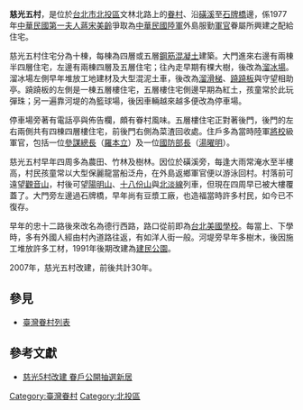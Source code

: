 '''慈光五村'''，是位於[[台北市|台北市]][[北投區|北投區]]文林北路上的[[眷村|眷村]]、沿[[磺溪_(臺北市)|磺溪]]至[[石牌橋|石牌橋]]邊，係1977年[[中華民國|中華民國]][[第一夫人|第一夫人]][[蔣宋美齡|蔣宋美齡]]爭取為[[中華民國陸軍|中華民國陸軍]]外島服勤[[軍官|軍官]]眷屬所興建之配給住宅。

慈光五村住宅分為十棟，每棟為四層或五層[[鋼筋混凝土|鋼筋混凝土]]建築。大門進來右邊有兩棟半四層住宅，左邊有兩棟四層及五層住宅；往內走早期有棵大樹，後改為[[溜冰場|溜冰場]]。溜冰場左側早年堆放工地建材及大型混泥土車，後改為[[溜滑梯|溜滑梯]]、[[蹺蹺板|蹺蹺板]]與守望相助亭。蹺蹺板的左側是一棟五層樓住宅，五層樓住宅側邊早期為紅土，孩童常於此玩彈珠；另一遍靠河堤的為籃球場，後因車輛越來越多便改為停車場。

停車場旁著有電話亭與佈告欄，頗有眷村風味。五層樓住宅正對著後門，後門的左右兩側共有四棟四層樓住宅，前後門右側為菜渣回收處。住戶多為當時陸軍[[將校|將校]]級軍官，包括一位[[參謀總長|參謀總長]]（[[羅本立|羅本立]]）及一位[[國防部長|國防部長]]（[[湯曜明|湯曜明]]）。

慈光五村早年四周多為農田、竹林及樹林。因位於磺溪旁，每逢大雨常淹水至半樓高，村民孩童常以大型保麗龍當船泛舟，在外島返鄉軍官便以游泳回村。村落前可遠望[[觀音山|觀音山]]，村後可望[[陽明山|陽明山]]、[[十八份山|十八份山]]與[[北淡線|北淡線]]列車，但現在四周早已被大樓覆蓋了。大門旁左邊過石牌橋，早年尚有豆漿工廠，也造福當時許多村民，如今已不復存。

早年的忠十二路後來改名為德行西路，路口從前即為[[台北美國學校|台北美國學校]]。每當上、下學時，多有外國人經由村內道路往返，有如洋人街一般。河堤旁早年多樹木，後因施工堆放許多工材，1991年後期改建為[[建民公園|建民公園]]。

2007年，慈光五村改建，前後共計30年。

==參見==
*[[臺灣眷村列表|臺灣眷村列表]]

==參考文獻==
{{refbegin}}
* [http://news.gpwb.gov.tw/news.aspx?ydn=026dTHGgTRNpmRFEgxcbfcCSN9Fhd8KFbqLRgMWauV8T%2BhY%2FdNrnx5euNbDOKiD%2FC2Qd%2BZkaMWtkwhseFLdr3D3NzkxAltI6g6pdDyzvuzA%3D 慈光5村改建 眷戶公開抽選新居] {{Wayback|url=http://news.gpwb.gov.tw/news.aspx?ydn=026dTHGgTRNpmRFEgxcbfcCSN9Fhd8KFbqLRgMWauV8T%2BhY%2FdNrnx5euNbDOKiD%2FC2Qd%2BZkaMWtkwhseFLdr3D3NzkxAltI6g6pdDyzvuzA%3D |date=20160304213601 }}
{{refend}}

[[Category:臺灣眷村|Category:臺灣眷村]]
[[Category:北投區|Category:北投區]]